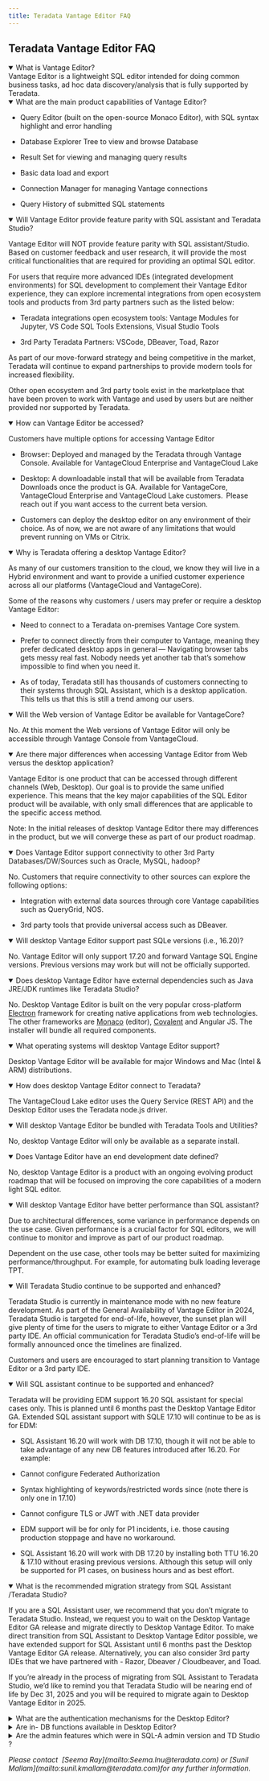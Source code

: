 ```yaml
---
title: Teradata Vantage Editor FAQ
---
```


<h2>Teradata Vantage Editor FAQ</h2>

<details open="false">
	<summary>What is Vantage Editor?</summary>

<div>Vantage Editor is a lightweight SQL editor intended for doing common business tasks, ad hoc data discovery/analysis that is fully supported by Teradata.</div>
</details>

<details open="">
	<summary>What are the main product capabilities of Vantage Editor?</summary>

<div>
<ul>
	<li>
	<p>Query Editor (built on the open-source Monaco Editor), with SQL syntax highlight and error handling&nbsp;</p>
	</li>
	<li>
	<p>Database Explorer Tree to view and browse Database&nbsp;</p>
	</li>
	<li>
	<p>Result Set for viewing and managing query results&nbsp;</p>
	</li>
	<li>
	<p>Basic data load and export  &nbsp;</p>
	</li>
	<li>
	<p>Connection Manager for managing Vantage connections &nbsp;</p>
	</li>
	<li>
	<p>Query History of submitted SQL statements &nbsp;</p>
	</li>
</ul>
</div>
</details>

<details open="">
	<summary>Will Vantage Editor provide feature parity with SQL assistant and Teradata Studio?</summary>

<div>
<p>Vantage Editor will NOT provide feature parity with SQL assistant/Studio. Based on customer feedback and user research, it will provide the most critical functionalities that are required for providing an optimal SQL editor.  &nbsp;</p>

<p>
  For users that require more advanced IDEs (integrated development
  environments) for SQL development to complement their Vantage Editor
  experience, they can explore incremental integrations from open ecosystem
  tools and products from 3rd party partners such as the listed below: &nbsp;
</p>

<ul>
  <li>
    <p>
      Teradata integrations open ecosystem tools: Vantage Modules for Jupyter,
      VS Code SQL Tools Extensions, Visual Studio Tools &nbsp;
    </p>
  </li>
  <li>
    <p>3rd Party Teradata Partners: VSCode, DBeaver, Toad, Razor&nbsp;&nbsp;</p>
  </li>
</ul>

<p>
  As part of our move-forward strategy and being competitive in the market,
  Teradata will continue to expand partnerships to provide modern tools for
  increased flexibility.
</p>

<p>Other open ecosystem and 3rd party tools exist in the marketplace that have been proven to work with Vantage and used by users but are neither provided nor supported by Teradata.</p>
</div>
</details>

<details open="">
	<summary>How can Vantage Editor be accessed?</summary>

<div>
<p>Customers have multiple options for accessing Vantage Editor &nbsp;</p>

<ul>
	<li>
	<p>Browser: Deployed and managed by the Teradata through Vantage Console. Available for VantageCloud Enterprise and VantageCloud Lake&nbsp;</p>
	</li>
	<li>
	<p>Desktop: A downloadable install that will be&nbsp;available from Teradata Downloads once the product is GA. Available for VantageCore, VantageCloud Enterprise and VantageCloud Lake customers.  Please reach out if you want access to the current beta version.&nbsp;</p>
	</li>
	<li>
	<p>Customers can deploy the desktop editor on any environment of their choice. As of now, we are not aware of any limitations that would prevent running on VMs or Citrix.&nbsp;</p>
	</li>
</ul>
</div>
</details>

<details open="">
	<summary>Why is Teradata offering a desktop Vantage Editor?</summary>

<div>
<p>As many of our customers transition to the cloud, we know they will live in a Hybrid environment and want to provide a unified customer experience across all our platforms (VantageCloud and VantageCore).  &nbsp;</p>

<p>
  Some of the reasons why customers / users may prefer or require a desktop
  Vantage Editor: &nbsp;
</p>

<ul>
	<li>
	<p>Need to connect to a Teradata on-premises Vantage Core system. &nbsp;</p>
	</li>
	<li>
	<p>Prefer to connect directly from their computer to Vantage, meaning they prefer dedicated desktop apps in general — Navigating browser tabs gets messy real fast. Nobody needs yet another tab that’s somehow impossible to find when you need it. &nbsp;</p>
	</li>
	<li>
	<p>As of today, Teradata still has thousands of customers connecting to their systems through SQL Assistant, which is a desktop application. This tells us that this is still a trend among our users.&nbsp;</p>
	</li>
</ul>
</div>
</details>

<details open="">
	<summary>Will the Web version of Vantage Editor be available for VantageCore?</summary>

<div>
<p>No. At this moment the Web versions of Vantage Editor will only be accessible through Vantage Console from VantageCloud.</p>
</div>
</details>

<details open="">
	<summary>Are there major differences when accessing Vantage Editor from Web versus the desktop application? </summary>

<div>
<p>Vantage Editor is one product that can be accessed through different channels (Web, Desktop). Our goal is to provide the same unified experience. This means that the key major capabilities of the SQL Editor product will be available, with only small differences that are applicable to the specific access method. &nbsp;</p>

<p>Note: In the initial releases of desktop Vantage Editor there may differences in the product, but we will converge these as part of our product roadmap.</p>
</div>
</details>

<details open="">
	<summary>Does Vantage Editor support connectivity to other 3rd Party Databases/DW/Sources such as Oracle, MySQL, hadoop?</summary>

<div>
<p>No. Customers that require connectivity to other sources can explore the following options: &nbsp;</p>

<ul>
	<li>
	<p>Integration with external data sources through core Vantage capabilities such as QueryGrid, NOS. &nbsp;</p>
	</li>
	<li>
	<p>3rd party tools that provide universal access such as DBeaver. &nbsp;</p>
	</li>
</ul>
</div>
</details>

<details open="">
	<summary>Will desktop Vantage Editor support past SQLe versions (i.e., 16.20)?</summary>

<div>
<p>No. Vantage Editor will only support 17.20 and forward Vantage SQL Engine versions. Previous versions may work but will not be officially supported.</p>
</div>
</details>

<details open="">
	<summary>Does desktop Vantage Editor have external dependencies such as Java JRE/JDK runtimes like Teradata Studio?</summary>

<div>
<p>No. Desktop Vantage Editor is built on the very popular cross-platform <span><span><span><span><span><span><span><span><span><span><a href="https://www.electronjs.org/">Electron</a>&nbsp;</span></span></span></span></span></span></span></span></span></span>framework for creating native applications from web technologies. <span><span><span><span><span><span><span><span><span><span>The other frameworks are <a href="https://github.com/microsoft/monaco-editor">Monaco</a> (editor), <a href="https://teradata.github.io/covalent/v7/#/">Covalent</a> and Angular JS.&nbsp;</span></span></span></span></span></span></span></span></span></span>The installer will bundle all required components. &nbsp;</p>
</div>
</details>

<details open="">
	<summary>What operating systems will desktop Vantage Editor support?</summary>

<div>
<p>Desktop Vantage Editor will be available for major Windows and Mac (Intel & ARM) distributions.  &nbsp;</p>
</div>
</details>

<details open="">
	<summary>How does desktop Vantage Editor connect to Teradata?</summary>

<div>
<p><span><span><span><span><span><span><span><span><span><span>The VantageCloud Lake editor uses the Query Service (REST API) and the Desktop Editor uses the Teradata node.js driver.</span></span></span></span></span></span></span></span></span></span></p>
</div>
</details>

<details open="">
	<summary>Will desktop Vantage Editor be bundled with Teradata Tools and Utilities? </summary>

<div>
<p>No, desktop Vantage Editor will only be available as a separate install.</p>
</div>
</details>

<details open="">
	<summary>Does Vantage Editor have an end development date defined?</summary>

<div>
<p>No, desktop Vantage Editor is a product with an ongoing evolving product roadmap that will be focused on improving the core capabilities of a modern light SQL editor.</p>
</div>
</details>

<details open="">
	<summary>Will desktop Vantage Editor have better performance than SQL assistant? </summary>

<div>
<p>Due to architectural differences, some variance in performance depends on the use case. Given performance is a crucial factor for SQL editors, we will continue to monitor and improve as part of our product roadmap. &nbsp;</p>

<p>Dependent on the use case, other tools may be better suited for maximizing performance/throughput. For example, for automating bulk loading leverage TPT. &nbsp;</p>
</div>
</details>

<details open="">
	<summary>Will Teradata Studio continue to be supported and enhanced?</summary>

<div>
<p>Teradata Studio is currently in maintenance mode with no new feature development. As part of the General Availability of Vantage Editor in 2024, Teradata Studio is targeted for end-of-life, however, the sunset plan will give plenty of time for the users to migrate to either Vantage Editor or a 3rd party IDE. An official communication for Teradata Studio’s end-of-life will be formally announced once the timelines are finalized.</p>

<p>Customers and users are encouraged to start planning transition to Vantage Editor or a 3rd party IDE.</p>
</div>
</details>

<details open="">
	<summary>Will SQL assistant continue to be supported and enhanced? </summary>

<div>
<p>Teradata will be providing EDM support 16.20 SQL assistant for special cases only. This is planned until 6 months past the Desktop Vantage Editor GA. Extended SQL assistant support with SQLE 17.10 will continue to be as is for EDM: &nbsp;</p>

<ul>
  <li>
    <p>
      SQL Assistant 16.20 will work with DB 17.10, though it will not be able to
      take advantage of any new DB features introduced after 16.20. For
      example: &nbsp;
    </p>
  </li>
</ul>

<ul>
  <li>
    <p>Cannot configure Federated Authorization &nbsp;</p>
  </li>
</ul>

<ul>
  <li>
    <p>
      Syntax highlighting of keywords/restricted words since (note there is only
      one in 17.10) &nbsp;
    </p>
  </li>
  <li>
    <p>Cannot configure TLS or JWT with .NET data provider &nbsp;</p>
  </li>
  <li>
    <p>
      EDM support will be for only for P1 incidents, i.e. those causing
      production stoppage and have no workaround. &nbsp;
    </p>
  </li>
</ul>

<ul>
	<li>
	<p>SQL Assistant 16.20 will work with DB 17.20 by installing both TTU 16.20 & 17.10 without erasing previous versions. Although this setup will only be supported for P1 cases, on business hours and as best effort.&nbsp;</p>
	</li>
</ul>
</div>
</details>

<details open="">
	<summary>What is the recommended migration strategy from SQL Assistant /Teradata Studio? </summary>

<div>
<p>If you are a SQL Assistant user, we recommend that you don’t migrate to Teradata Studio. Instead, we request you to wait on the Desktop Vantage Editor GA release and migrate directly to Desktop Vantage Editor. To make direct transition from SQL Assistant to Desktop Vantage Editor possible, we have extended support for SQL Assistant until 6 months past the Desktop Vantage Editor GA release. Alternatively, you can also consider 3rd party IDEs that we have partnered with - Razor, Dbeaver / Cloudbeaver, and Toad.</p>

<p>If you’re already in the process of migrating from SQL Assistant to Teradata Studio, we’d like to remind you that Teradata Studio will be nearing end of life by Dec 31, 2025 and you will be required to migrate again to Desktop Vantage Editor in 2025.</p>
</div>
</details>

<details>
	<summary>What are the authentication mechanisms for the Desktop Editor?</summary>

<div>
<p>Currently, LDAP and TD2 are supported mechanisms on Vantage Editor. TD2 is the default Teradata Logon mechanism. Federated SSO will be part of future release.</p>
</div>
</details>

<details>
	<summary>Are in- DB functions available in Desktop Editor?</summary>

<div>
<p>The in-DB function explorer, is available in the Web editor to provide easy discovery and execution of the in-DB functions. It is currently not part of the desktop editor for GA - < is this being considered>. However, users can still execute the in-DB functions in the desktop editor by creating their queries with these functions manually. Users need to find such syntax in places such as Teradata docs.</p>
</div>
</details>

<details>
	<summary>Are the admin features which were in SQL-A admin version and TD Studio ?</summary>

<div>
<p>We are looking at these, and interview-based research is underway to include them in the future release.</p>
</div>
</details>

<div>
  <p class="space">
    <i>
      Please contact &nbsp;[Seema Ray](mailto:Seema.lnu@teradata.com) or [Sunil Mallam](mailto:sunil.kmallam@teradata.com)for any further information.
    </i>
  </p>
</div>
